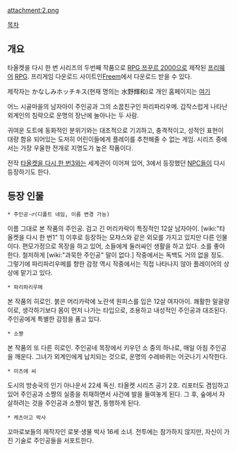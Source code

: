 attachment:2.png

[[목차]]
== 개요 ==
타올켓을 다시 한 번 시리즈의 두번째 작품으로 [[RPG 쯔꾸르 2000]]으로 제작된 [[프리웨어]] [[RPG]]. 프리게임 다운로드 사이트인[http://www.freem.ne.jp/brand/1039 Freem]에서 다운로드 받을 수 있다.

제작자는 かなしみホッチキス(현재 명의는 水野輝和)로 개인 홈페이지는 [http://sorakarataoru.blog.fc2.com/ 여기]

어느 시골마을의 남자아이 주인공과 그의 소꿉친구인 파리파리우메.
갑작스럽게 나타난 외계인의 침략으로 운명의 장난에 놀아나는 두 사람.

귀여운 도트에 동화적인 분위기와는 대조적으로 기괴하고, 충격적이고, 성적인 표현이 대량 함유 되어있는 도저히 어린이들에게 플레이를 추천해줄 수 없는 게임. 시리즈 중에서는 가장 우울한 전개로 지명도가 높은 작품이다.

전작 [[타올켓을 다시 한 번3]]와는 세계관이 이어져 있어, 3에서 등장했던 [[NPC]]들이 다시 등장하기도 한다.

== 등장 인물 ==


 * 주인공·♂(디폴트 네임, 이름 변경 가능)

이름 그대로 본 작품의 주인공.
검고 긴 머리카락이 특징적인 12살 남자아이.
[wiki:"타올켓을 다시 한 번1" 1] 이후로 등장하는 모챠스와 같은 외모를 가지고 있지만 다른 인물이다.
편모가정으로 목장을 하고 있어, 소들에게 둘러싸인 생활을 하고 있다. 소를 좋아한다.
철저하게 [wiki:"과묵한 주인공" 말이 없다.] 작중에서는 독백도 거의 없을 정도.
그렇기에 파리파리우메를 향한 감정 역시 작중에서는 직접 나타나지 않아 플레이어의 상상에 맡기고 있다.


 * 파리파리우메

본 작품의 히로인.
붉은 머리카락에 노란색 원피스를 입은 12살 여자아이.
쾌활한 말괄량이로, 생각하기보다 몸이 먼저 나가는 타입으로, 조용하고 내성적인 주인공과 대조된다.
주인공에게 특별한 감정을 품고 있다.


 * 소쨩

본 작품의 또 다른 히로인.
주인공네 목장에서 키우던 소 중의 하나로, 매일 아침 주인공을 깨운다.
그녀가 외계인에게 납치되는 것으로, 운명의 수레바퀴는 어긋나기 시작한다.


 * 미츠에 씨

도시의 방송국의 인기 아나운서 22세 독신. 타올켓 시리즈 공기 2호.
리포터도 겸임하고 있어 주인공과 소쨩의 실종을 취재하면서 사건에 발을 들여놓게 된다.
그 후, 숲에서 자살하려는 것을 주인공과 소쨩이 발견, 동행하게 된다.


 * 케츠아고 박사

꼬마로보들의 제작자인 로봇·생물 박사 16세 소녀.
전투에는 참가하지 않지만, 자신이 가진 기술로 주인공들을 서포트한다.
